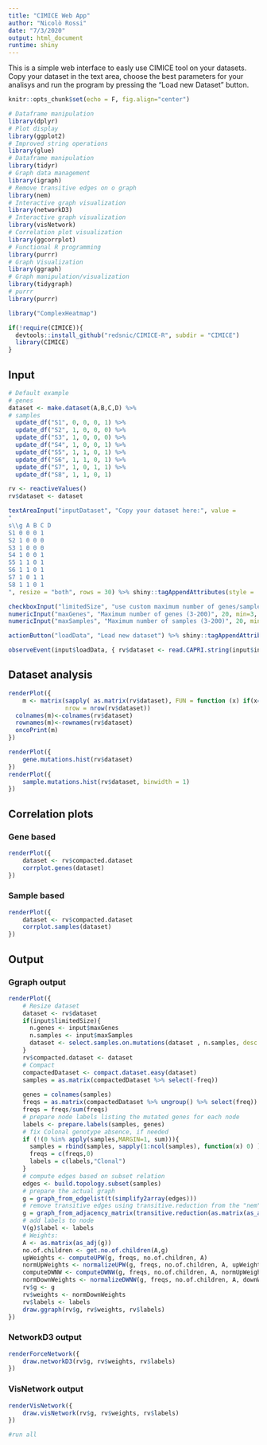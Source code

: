 ```yaml
---
title: "CIMICE Web App"
author: "Nicolò Rossi"
date: "7/3/2020"
output: html_document
runtime: shiny
---
```


This is a simple web interface to easly use CIMICE tool on your datasets. Copy your dataset in the text area, choose the best parameters for 
your analisys and run the program by pressing the "Load new Dataset" button.

```r
knitr::opts_chunk$set(echo = F, fig.align="center")
```


```r
# Dataframe manipulation
library(dplyr) 
# Plot display
library(ggplot2)
# Improved string operations
library(glue)
# Dataframe manipulation
library(tidyr)
# Graph data management
library(igraph)
# Remove transitive edges on o graph
library(nem)
# Interactive graph visualization
library(networkD3)
# Interactive graph visualization
library(visNetwork)
# Correlation plot visualization
library(ggcorrplot)
# Functional R programming
library(purrr)
# Graph Visualization
library(ggraph)
# Graph manipulation/visualization
library(tidygraph)
# purrr
library(purrr)

library("ComplexHeatmap")
```

```r
if(!require(CIMICE)){
  devtools::install_github("redsnic/CIMICE-R", subdir = "CIMICE")
  library(CIMICE)
}
```

## Input

```r
# Default example
# genes
dataset <- make.dataset(A,B,C,D) %>%
# samples
  update_df("S1", 0, 0, 0, 1) %>%
  update_df("S2", 1, 0, 0, 0) %>%
  update_df("S3", 1, 0, 0, 0) %>%
  update_df("S4", 1, 0, 0, 1) %>%
  update_df("S5", 1, 1, 0, 1) %>%
  update_df("S6", 1, 1, 0, 1) %>%
  update_df("S7", 1, 0, 1, 1) %>%
  update_df("S8", 1, 1, 0, 1) 
```

```r

rv <- reactiveValues()
rv$dataset <- dataset

textAreaInput("inputDataset", "Copy your dataset here:", value = 
"
s\\g A B C D
S1 0 0 0 1
S2 1 0 0 0
S3 1 0 0 0
S4 1 0 0 1
S5 1 1 0 1
S6 1 1 0 1
S7 1 0 1 1 
S8 1 1 0 1
", resize = "both", rows = 30) %>% shiny::tagAppendAttributes(style = 'width: 100%;')

checkboxInput("limitedSize", "use custom maximum number of genes/samples (default, unlimited)", value = FALSE) %>% shiny::tagAppendAttributes(style = 'width: 100%;')
numericInput("maxGenes", "Maximum number of genes (3-200)", 20, min=3, max=200) %>% shiny::tagAppendAttributes(style = 'width: 100%;')
numericInput("maxSamples", "Maximum number of samples (3-200)", 20, min=3, max=200) %>% shiny::tagAppendAttributes(style = 'width: 100%;')

actionButton("loadData", "Load new dataset") %>% shiny::tagAppendAttributes(style = 'width: 100%;')

observeEvent(input$loadData, { rv$dataset <- read.CAPRI.string(input$inputDataset) })
```

## Dataset analysis

```r

renderPlot({
    m <- matrix(sapply( as.matrix(rv$dataset), FUN = function (x) if(x==0) " " else "MUT"), 
                nrow = nrow(rv$dataset))
  colnames(m)<-colnames(rv$dataset)
  rownames(m)<-rownames(rv$dataset)
  oncoPrint(m)
})

renderPlot({
    gene.mutations.hist(rv$dataset)
})  
renderPlot({
    sample.mutations.hist(rv$dataset, binwidth = 1)
})  
```

## Correlation plots

### Gene based
```r
renderPlot({
    dataset <- rv$compacted.dataset
    corrplot.genes(dataset)
})
```

### Sample based

```r
renderPlot({
    dataset <- rv$compacted.dataset
    corrplot.samples(dataset)
})
```

## Output

### Ggraph output

```r
renderPlot({
    # Resize dataset
    dataset <- rv$dataset
    if(input$limitedSize){
      n.genes <- input$maxGenes
      n.samples <- input$maxSamples
      dataset <- select.samples.on.mutations(dataset , n.samples, desc = F) %>% select.genes.on.mutations(n.genes)
    }
    rv$compacted.dataset <- dataset
    # Compact
    compactedDataset <- compact.dataset.easy(dataset)
    samples = as.matrix(compactedDataset %>% select(-freq))
    
    genes = colnames(samples)
    freqs = as.matrix(compactedDataset %>% ungroup() %>% select(freq))
    freqs = freqs/sum(freqs)
    # prepare node labels listing the mutated genes for each node
    labels <- prepare.labels(samples, genes)
    # fix Colonal genotype absence, if needed
    if (!(0 %in% apply(samples,MARGIN=1, sum))){
      samples = rbind(samples, sapply(1:ncol(samples), function(x) 0) )
      freqs = c(freqs,0)
      labels = c(labels,"Clonal")
    }
    # compute edges based on subset relation
    edges <- build.topology.subset(samples)
    # prepare the actual graph 
    g = graph_from_edgelist(t(simplify2array(edges)))
    # remove transitive edges using transitive.reduction from the "nem" package
    g = graph_from_adjacency_matrix(transitive.reduction(as.matrix(as_adj(g))))
    # add labels to node
    V(g)$label <- labels 
    # Weights:
    A <- as.matrix(as_adj(g))
    no.of.children <- get.no.of.children(A,g)
    upWeights <- computeUPW(g, freqs, no.of.children, A)
    normUpWeights <- normalizeUPW(g, freqs, no.of.children, A, upWeights)
    computeDWNW <- computeDWNW(g, freqs, no.of.children, A, normUpWeights)
    normDownWeights <- normalizeDWNW(g, freqs, no.of.children, A, downWeights)
    rv$g <- g
    rv$weights <- normDownWeights
    rv$labels <- labels
    draw.ggraph(rv$g, rv$weights, rv$labels)
})
```

### NetworkD3 output

```r
renderForceNetwork({
    draw.networkD3(rv$g, rv$weights, rv$labels)
})
```

### VisNetwork output

```r
renderVisNetwork({
    draw.visNetwork(rv$g, rv$weights, rv$labels)
})
```


```r
#run all
```



